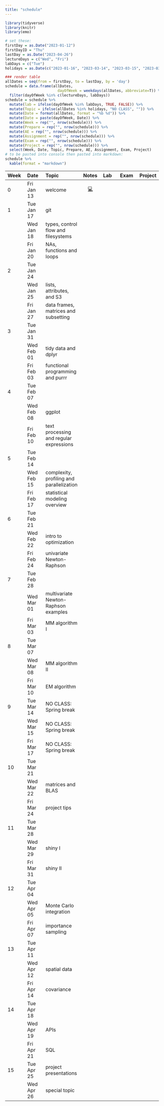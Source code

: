 ```yaml
---
title: "schedule"
---
```


```r
library(tidyverse)
library(knitr)
library(emo)
```

```r
# set these:
firstDay = as.Date("2023-01-12")
firstDayID = "Thu"
lastDay = as.Date("2023-04-26")
lectureDays = c("Wed", "Fri")
labDays = c("Tue")
holidays = as.Date(c("2023-01-16", "2023-03-14", "2023-03-15", "2023-03-17"))

### render table
allDates = seq(from = firstDay, to = lastDay, by = 'day')
schedule = data.frame(allDates,
                        dayOfWeek = weekdays(allDates, abbreviate=T)) %>%
  filter(dayOfWeek %in% c(lectureDays, labDays))
schedule = schedule %>%
  mutate(lab = ifelse(dayOfWeek %in% labDays, TRUE, FALSE)) %>%
  mutate(Topic = ifelse(allDates %in% holidays, "NO CLASS", "")) %>%
  mutate(Date = format(allDates, format = "%b %d")) %>%
  mutate(Date = paste(dayOfWeek, Date)) %>%
  mutate(Week = rep("", nrow(schedule))) %>%
  mutate(Prepare = rep("", nrow(schedule))) %>%
  mutate(AE = rep("", nrow(schedule))) %>%
  mutate(Assignment = rep("", nrow(schedule))) %>%
  mutate(Exam = rep("", nrow(schedule))) %>%
  mutate(Project = rep("", nrow(schedule))) %>%
  select(Week, Date, Topic, Prepare, AE, Assignment, Exam, Project)
# to be pasted into console then pasted into markdown:
schedule %>%
  kable(format = "markdown")
```

| Week | Date       | Topic                                     | Notes                         | Lab | Exam | Project |
|:----------|:----------|:----------|:----------:|:----------|:----------|:----------|
| 0    | Fri Jan 13 | welcome                                   | [💻](/slides/01-welcome.html) |     |      |         |
| 1    | Tue Jan 17 | git                                       |                               |     |      |         |
|      | Wed Jan 18 | types, control flow and filesystems       |                               |     |      |         |
|      | Fri Jan 20 | NAs, functions and loops                  |                               |     |      |         |
| 2    | Tue Jan 24 |                                           |                               |     |      |         |
|      | Wed Jan 25 | lists, attributes, and S3                 |                               |     |      |         |
|      | Fri Jan 27 | data frames, matrices and subsetting      |                               |     |      |         |
| 3    | Tue Jan 31 |                                           |                               |     |      |         |
|      | Wed Feb 01 | tidy data and dplyr                       |                               |     |      |         |
|      | Fri Feb 03 | functional programming and purrr          |                               |     |      |         |
| 4    | Tue Feb 07 |                                           |                               |     |      |         |
|      | Wed Feb 08 | ggplot                                    |                               |     |      |         |
|      | Fri Feb 10 | text processing and regular expressions   |                               |     |      |         |
| 5    | Tue Feb 14 |                                           |                               |     |      |         |
|      | Wed Feb 15 | complexity, profiling and parallelization |                               |     |      |         |
|      | Fri Feb 17 | statistical modeling overview             |                               |     |      |         |
| 6    | Tue Feb 21 |                                           |                               |     |      |         |
|      | Wed Feb 22 | intro to optimization                     |                               |     |      |         |
|      | Fri Feb 24 | univariate Newton-Raphson                 |                               |     |      |         |
| 7    | Tue Feb 28 |                                           |                               |     |      |         |
|      | Wed Mar 01 | multivariate Newton-Raphson examples      |                               |     |      |         |
|      | Fri Mar 03 | MM algorithm I                            |                               |     |      |         |
| 8    | Tue Mar 07 |                                           |                               |     |      |         |
|      | Wed Mar 08 | MM algorithm II                           |                               |     |      |         |
|      | Fri Mar 10 | EM algorithm                              |                               |     |      |         |
| 9    | Tue Mar 14 | NO CLASS: Spring break                    |                               |     |      |         |
|      | Wed Mar 15 | NO CLASS: Spring break                    |                               |     |      |         |
|      | Fri Mar 17 | NO CLASS: Spring break                    |                               |     |      |         |
| 10   | Tue Mar 21 |                                           |                               |     |      |         |
|      | Wed Mar 22 | matrices and BLAS                         |                               |     |      |         |
|      | Fri Mar 24 | project tips                              |                               |     |      |         |
| 11   | Tue Mar 28 |                                           |                               |     |      |         |
|      | Wed Mar 29 | shiny I                                   |                               |     |      |         |
|      | Fri Mar 31 | shiny II                                  |                               |     |      |         |
| 12   | Tue Apr 04 |                                           |                               |     |      |         |
|      | Wed Apr 05 | Monte Carlo integration                   |                               |     |      |         |
|      | Fri Apr 07 | importance sampling                       |                               |     |      |         |
| 13   | Tue Apr 11 |                                           |                               |     |      |         |
|      | Wed Apr 12 | spatial data                              |                               |     |      |         |
|      | Fri Apr 14 | covariance                                |                               |     |      |         |
| 14   | Tue Apr 18 |                                           |                               |     |      |         |
|      | Wed Apr 19 | APIs                                      |                               |     |      |         |
|      | Fri Apr 21 | SQL                                       |                               |     |      |         |
| 15   | Tue Apr 25 | project presentations                     |                               |     |      |         |
|      | Wed Apr 26 | special topic                             |                               |     |      |         |
